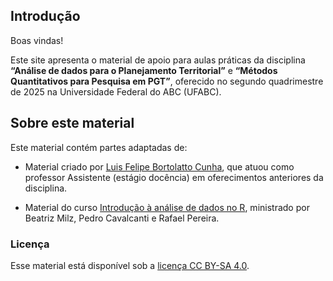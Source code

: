
## Introdução {.unnumbered}

Boas vindas!

Este site apresenta o material de apoio para aulas práticas da disciplina **"Análise de dados para o Planejamento Territorial"** e **"Métodos Quantitativos para Pesquisa em PGT"**, oferecido no segundo quadrimestre de 2025 na Universidade Federal do ABC (UFABC).


<!-- ## Equipe do curso {.unnumbered} -->

<!-- **Beatriz Milz** <br> -->
<!-- *Pesquisadora Colaboradora | Estágio pós-doutoral* <br> -->
<!-- [Laboratório de Planejamento Territorial (LaPlan)](https://laplan.pesquisa.ufabc.edu.br/) - Universidade Federal do ABC (UFABC) <br> -->
<!-- [Email](mailto:milz.bea@gmail.com) | [Website](https://beamilz.com) | [GitHub](https://github.com/beatrizmilz) | [LinkedIn](https://www.linkedin.com/in/beatrizmilz/) | -->
<!-- [ResearchGate](https://www.researchgate.net/profile/Beatriz-Milz) | [Currículo Lattes](http://lattes.cnpq.br/5150665880581477) | [Orcid](https://orcid.org/0000-0002-3064-4486) -->



## Sobre este material {.unnumbered}

Este material contém partes adaptadas de:

- Material criado por [Luis Felipe Bortolatto Cunha](https://github.com/luisfelipebr/mti2020/tree/master), que atuou como professor Assistente (estágio docência) em oferecimentos anteriores da disciplina.

- Material do curso [Introdução à análise de dados no R](https://ipeadata-lab.github.io/curso_r_intro_202409/), ministrado por Beatriz Milz, Pedro Cavalcanti e Rafael Pereira.


### Licença {.unnumbered}

Esse material está disponível sob a [licença CC BY-SA 4.0](https://creativecommons.org/licenses/by-sa/4.0/).